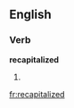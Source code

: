 ==English==

===Verb===
'''recapitalized'''

# {{past participle of|[[recapitalize]]}}

[[fr:recapitalized]]